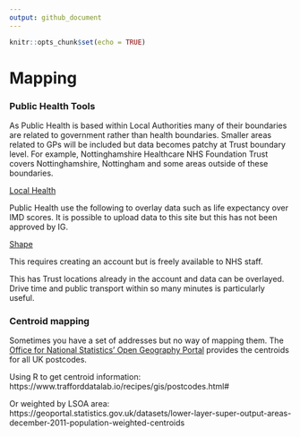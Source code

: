 ```yaml
---
output: github_document
---
```


```r
knitr::opts_chunk$set(echo = TRUE)
```

# Mapping

### Public Health Tools

As Public Health is based within Local Authorities many of their boundaries are related to government rather than health boundaries. Smaller areas related to GPs will be included but data becomes patchy at Trust boundary level. For example, Nottinghamshire Healthcare NHS Foundation Trust covers Nottinghamshire, Nottingham and some areas outside of these boundaries.

[Local Health](http://www.localhealth.org.uk)

Public Health use the following to overlay data such as life expectancy over IMD scores. It is possible to upload data to this site but this has not been approved by IG.

[Shape](https://shapeatlas.net/)

This requires creating an account but is freely available to NHS staff. 

This has Trust locations already in the account and data can be overlayed. Drive time and public transport within so many minutes is particularly useful.


### Centroid mapping
 
Sometimes you have a set of addresses but no way of mapping them. The [Office for National Statistics’ Open Geography Portal](http://geoportal.statistics.gov.uk/datasets/ons-postcode-directory-latest-centroids) provides the centroids for all UK postcodes.  

Using R to get centroid information: https://www.trafforddatalab.io/recipes/gis/postcodes.html#

Or weighted by LSOA area: https://geoportal.statistics.gov.uk/datasets/lower-layer-super-output-areas-december-2011-population-weighted-centroids